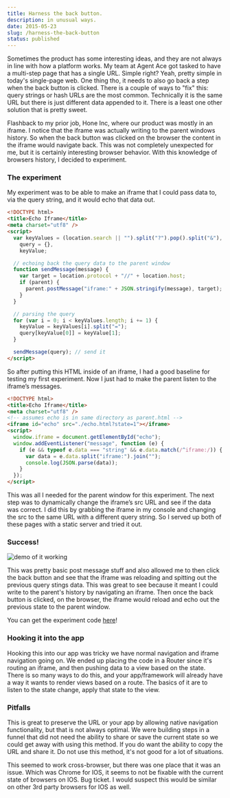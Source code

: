 ```yaml
---
title: Harness the back button.
description: in unusual ways.
date: 2015-05-23
slug: /harness-the-back-button
status: published
---
```


Sometimes the product has some interesting ideas, and they are not always in line with how a platform works. My team at Agent Ace got tasked to have a multi-step page that has a single URL. Simple right? Yeah, pretty simple in today's single-page web. One thing tho, it needs to also go back a step when the back button is clicked. There is a couple of ways to "fix" this: query strings or hash URLs are the most common. Technically it is the same URL but there is just different data appended to it. There is a least one other solution that is pretty sweet.

Flashback to my prior job, Hone Inc, where our product was mostly in an iframe. I notice that the iframe was actually writing to the parent windows history. So when the back button was clicked on the browser the content in the iframe would navigate back. This was not completely unexpected for me, but it is certainly interesting browser behavior. With this knowledge of browsers history, I decided to experiment.

### The experiment

My experiment was to be able to make an iframe that I could pass data to, via the query string, and it would echo that data out.

```html
<!DOCTYPE html>
<title>Echo Iframe</title>
<meta charset="utf8" />
<script>
  var keyValues = (location.search || "").split("?").pop().split("&"),
    query = {},
    keyValue;

  // echoing back the query data to the parent window
  function sendMessage(message) {
    var target = location.protocol + "//" + location.host;
    if (parent) {
      parent.postMessage("iframe:" + JSON.stringify(message), target);
    }
  }

  // parsing the query
  for (var i = 0; i < keyValues.length; i += 1) {
    keyValue = keyValues[i].split("=");
    query[keyValue[0]] = keyValue[1];
  }

  sendMessage(query); // send it
</script>
```

So after putting this HTML inside of an iframe, I had a good baseline for testing my first experiment. Now I just had to make the parent listen to the iframe’s messages.

```html
<!DOCTYPE html>
<title>Echo Iframe</title>
<meta charset="utf8" />
<!-- assumes echo is in same directory as parent.html -->
<iframe id="echo" src="./echo.html?state=1"></iframe>
<script>
  window.iframe = document.getElementById("echo");
  window.addEventListener("message", function (e) {
    if (e && typeof e.data === "string" && e.data.match(/^iframe:/)) {
      var data = e.data.split("iframe:").join("");
      console.log(JSON.parse(data));
    }
  });
</script>
```

This was all I needed for the parent window for this experiment. The next step was to dynamically change the iframe’s src URL and see if the data was correct. I did this by grabbing the iframe in my console and changing the src to the same URL with a different query string. So I served up both of these pages with a static server and tried it out.

### Success!

![demo of it working](/success.gif)

This was pretty basic post message stuff and also allowed me to then click the back button and see that the iframe was reloading and spitting out the previous query stings data. This was great to see because it meant I could write to the parent's history by navigating an iframe. Then once the back button is clicked, on the browser, the iframe would reload and echo out the previous state to the parent window.

You can get the experiment code [here](https://github.com/jcblw/iframe-navigation-demo)!

### Hooking it into the app

Hooking this into our app was tricky we have normal navigation and iframe navigation going on. We ended up placing the code in a Router since it's routing an iframe, and then pushing data to a view based on the state. There is so many ways to do this, and your app/framework will already have a way it wants to render views based on a route. The basics of it are to listen to the state change, apply that state to the view.

### Pitfalls

This is great to preserve the URL or your app by allowing native navigation functionality, but that is not always optimal. We were building steps in a funnel that did not need the ability to share or save the current state so we could get away with using this method. If you do want the ability to copy the URL and share it. Do not use this method, it's not good for a lot of situations.

This seemed to work cross-browser, but there was one place that it was an issue. Which was Chrome for IOS, it seems to not be fixable with the current state of browsers on IOS. Bug ticket. I would suspect this would be similar on other 3rd party browsers for IOS as well.
